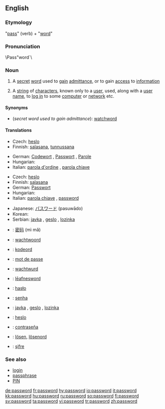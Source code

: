 ==English==

===Etymology===
"[[pass#Verb|pass]]" (verb) + "[[word]]"

===Pronunciation===
\Pass"word`\

===Noun===
{{wikipedia}}
{{en-noun}}

# A [[secret]] [[word]] used to [[gain]] [[admittance]], or to gain [[access]] to [[information]]
# {{computing}} A [[string]] of [[character]]s, known only to a [[user]], used, along with a [[user name]], to [[log in]] to some [[computer]] or [[network]] etc.

====Synonyms====
* (''secret word used to gain admittance''): [[watchword]]

====Translations====
{{trans-top|secret word used to gain admittance}}
*Czech: [[heslo]] {{n}}
*Finnish: [[salasana]], [[tunnussana]]
{{trans-mid}}
*German: [[Codewort]] {{m}}, [[Passwort]] {{n}}, [[Parole]] {{f}}
*Hungarian: {{t|hu|jelszó}}
*Italian: [[parola d'ordine]] {{f}}, [[parola chiave]] {{f}}
{{trans-bottom}}

{{trans-top|computing: string of characters known only to a user}}
*Czech: [[heslo]] {{n}}
*Finnish: [[salasana]]
*German: [[Passwort]] {{n}}
*Hungarian: {{t|hu|jelszó}}
*Italian: [[parola chiave]] {{f}}, [[password]] {{f}}
{{trans-mid}}
*Japanese: [[パスワード]] (pasuwādo)
*Korean: {{ko-inline|암호|amho}}
*Serbian: [[javka]] {{f}}, [[geslo]] {{n}}, [[lozinka]] {{f}}
{{trans-bottom}}

{{checktrans-top}}
*{{ttbc|Chinese}}: [[密码]] (mì mǎ)
*{{ttbc|Dutch}}: [[wachtwoord]] {{n}}
*{{ttbc|Danish}}: [[kodeord]] {{n}}
*{{ttbc|French}}: [[mot de passe]]
*{{ttbc|Frisian}}: [[wachtwurd]] {{n}}
*{{ttbc|Old English}}: [[leafnesword|lēafnesword]] {{n}}
*{{ttbc|Polish}}: [[hasło]] {{n}}
{{checktrans-mid}}
*{{ttbc|Portuguese}}: [[senha]]
*{{ttbc|Serbian}}: [[javka]] {{f}}, [[geslo]] {{n}}, [[lozinka]] {{f}}
*{{ttbc|Slovak}}: [[heslo]] {{n}}
*{{ttbc|Spanish}}: [[contraseña]]
*{{ttbc|Swedish}}: [[lösen]], [[lösenord]]
*{{ttbc|Turkish}}: [[şifre]]
{{checktrans-bottom}}

===See also===
* [[login]]
* [[passphrase]]
* [[PIN]]

[[de:password]]
[[fr:password]]
[[hy:password]]
[[io:password]]
[[it:password]]
[[kk:password]]
[[hu:password]]
[[ru:password]]
[[so:password]]
[[fi:password]]
[[sv:password]]
[[ta:password]]
[[vi:password]]
[[tr:password]]
[[zh:password]]